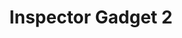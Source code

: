 ---
title: "Inspector Gadget 2"
subtitle: ""
creator: ""
categories: ["vhs-left"]
featuredImage: "../src/assets/images/item/vhs-left/DSC02852-3.png"
views: ["../src/assets/images/item/vhs-left/DSC02852-3.png"]
nextItem: []
---